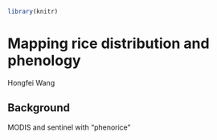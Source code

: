 ```r
library(knitr)
```

# Mapping rice distribution and phenology 

Hongfei Wang


## Background

MODIS and sentinel with "phenorice"

